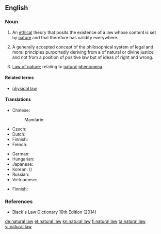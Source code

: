 ==English==
{{wikipedia}}

===Noun===
{{en-noun|-}}

# {{lb|en|philosophy}} An [[ethical]] theory that posits the existence of a law whose content is set by [[nature]] and that therefore has validity everywhere.
# {{lb|en|legal}} A generally accepted concept of the philosophical system of legal and moral principles purportedly deriving from a of natural or divine justice and not from a position of positive law but of ideas of right and wrong.
# [[law of nature|Law of nature]]; relating to [[natural]] [[phenomena]].

====Related terms====
* [[physical law]] {{qualifier|contradistinction}}

====Translations====
{{trans-top|An ethical theory}}
* Chinese:
*: Mandarin: {{t+|cmn|自然法|tr=zìránfǎ|sc=Hani}}
* Czech: {{t|cs|přirozené právo|n}}
* Dutch: {{t+|nl|natuurrecht|n}}
* Finnish: {{t+|fi|luonnonoikeus}}
* French: {{t+|fr|droit naturel|m}}
{{trans-mid}}
* German: {{t+|de|Naturgesetz|n}}
* Hungarian: {{t|hu|természeti törvény}}
* Japanese: {{t|ja|自然法|tr=しぜんほう, shizenhō|sc=Jpan}}
* Korean: {{t|ko|자연법|sc=Kore}} ({{t+|ko|自然法|sc=Kore}})
* Russian: {{t|ru|есте́ственное пра́во|n}}
* Vietnamese: {{t|vi|luật của tự nhiên}}
{{trans-bottom}}

{{trans-top|A generally accepted concept of the philosophical system of legal and moral principles}}
* Finnish: {{t+|fi|luonnonoikeus}}
{{trans-mid}}
{{trans-bottom}}

{{trans-top|Law of nature}}
{{trans-mid}}
{{trans-bottom}}

===References===
* Black's Law Dictionary 10th Edition (2014)

[[de:natural law]]
[[et:natural law]]
[[kn:natural law]]
[[fi:natural law]]
[[ta:natural law]]
[[vi:natural law]]